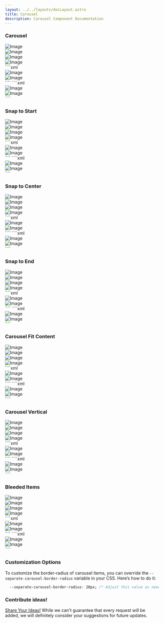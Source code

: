 ```yaml
---
layout: ../../layouts/docLayout.astro
title: Carousel
description: Carousel Component Documentation
---
```



### Carousel

<Tabs>
    <TabItem label="Preview">
        <Card>
            <div class="carousel rounded-xl">
                <div class="carousel-item h-80">
                    <img
                        src="https://images.unsplash.com/photo-1501854140801-50d01698950b?q=80&w=2600&auto=format&fit=crop&ixlib=rb-4.0.3&ixid=M3wxMjA3fDB8MHxwaG90by1wYWdlfHx8fGVufDB8fHx8fA%3D%3D"
                        alt="Image" />
                </div>
                <div class="carousel-item h-80">
                    <img
                        src="https://images.unsplash.com/photo-1479030160180-b1860951d696?q=80&w=3072&auto=format&fit=crop&ixlib=rb-4.0.3&ixid=M3wxMjA3fDB8MHxwaG90by1wYWdlfHx8fGVufDB8fHx8fA%3D%3D"
                        alt="Image" />
                </div>
                <div class="carousel-item h-80">
                    <img
                        src="https://images.unsplash.com/photo-1515984977862-1c7201ef324d?q=80&w=3000&auto=format&fit=crop&ixlib=rb-4.0.3&ixid=M3wxMjA3fDB8MHxwaG90by1wYWdlfHx8fGVufDB8fHx8fA%3D%3D"
                        alt="Image" />
                </div>
                <div class="carousel-item h-80">
                    <img
                        src="https://images.unsplash.com/photo-1517911122989-a8bcd823bed3?q=80&w=3870&auto=format&fit=crop&ixlib=rb-4.0.3&ixid=M3wxMjA3fDB8MHxwaG90by1wYWdlfHx8fGVufDB8fHx8fA%3D%3D"
                        alt="Image" />
                </div>
            </div>
        </Card>
    </TabItem>
    <TabItem label="HTML">
        ````xml
        <div class="carousel">
            <div class="carousel-item h-80">
                <img
                    src="https://images.unsplash.com/photo-1670995982270-b892c06054c5?q=80&w=3987&auto=format&fit=crop&ixlib=rb-4.0.3&ixid=M3wxMjA3fDB8MHxwaG90by1wYWdlfHx8fGVufDB8fHx8fA%3D%3D"
                    alt="Image" />
            </div>
            <div class="carousel-item h-80">
                <img
                    src="https://images.unsplash.com/photo-1558975355-84703f540cf6?q=80&w=3712&auto=format&fit=crop&ixlib=rb-4.0.3&ixid=M3wxMjA3fDB8MHxwaG90by1wYWdlfHx8fGVufDB8fHx8fA%3D%3D"
                    alt="Image" />
            </div>
            <!-- Add more items here -->
        </div>
        ````
    </TabItem>
    <TabItem label="JSX">
        ````xml
        <div className="carousel">
            <div className="carousel-item h-80">
                <img
                    src="https://images.unsplash.com/photo-1670995982270-b892c06054c5?q=80&w=3987&auto=format&fit=crop&ixlib=rb-4.0.3&ixid=M3wxMjA3fDB8MHxwaG90by1wYWdlfHx8fGVufDB8fHx8fA%3D%3D"
                    alt="Image" />
            </div>
            <div className="carousel-item h-80">
                <img
                    src="https://images.unsplash.com/photo-1558975355-84703f540cf6?q=80&w=3712&auto=format&fit=crop&ixlib=rb-4.0.3&ixid=M3wxMjA3fDB8MHxwaG90by1wYWdlfHx8fGVufDB8fHx8fA%3D%3D"
                    alt="Image" />
            </div>
            <!-- Add more items here -->
        </div>
        ````
    </TabItem>
</Tabs>

### Snap to Start

<Tabs>
    <TabItem label="Preview">
        <Card>
            <div class="flex justify-center">
                <div class="carousel rounded-xl carousel-start w-full">
                    <div class="carousel-item h-80">
                        <img
                            src="https://images.unsplash.com/photo-1501854140801-50d01698950b?q=80&w=2600&auto=format&fit=crop&ixlib=rb-4.0.3&ixid=M3wxMjA3fDB8MHxwaG90by1wYWdlfHx8fGVufDB8fHx8fA%3D%3D"
                            alt="Image" />
                    </div>
                    <div class="carousel-item h-80">
                        <img
                            src="https://images.unsplash.com/photo-1479030160180-b1860951d696?q=80&w=3072&auto=format&fit=crop&ixlib=rb-4.0.3&ixid=M3wxMjA3fDB8MHxwaG90by1wYWdlfHx8fGVufDB8fHx8fA%3D%3D"
                            alt="Image" />
                    </div>
                    <div class="carousel-item h-80">
                        <img
                            src="https://images.unsplash.com/photo-1515984977862-1c7201ef324d?q=80&w=3000&auto=format&fit=crop&ixlib=rb-4.0.3&ixid=M3wxMjA3fDB8MHxwaG90by1wYWdlfHx8fGVufDB8fHx8fA%3D%3D"
                            alt="Image" />
                    </div>
                    <div class="carousel-item h-80">
                        <img
                            src="https://images.unsplash.com/photo-1517911122989-a8bcd823bed3?q=80&w=3870&auto=format&fit=crop&ixlib=rb-4.0.3&ixid=M3wxMjA3fDB8MHxwaG90by1wYWdlfHx8fGVufDB8fHx8fA%3D%3D"
                            alt="Image" />
                    </div>
                </div>
            </div>
        </Card>
    </TabItem>
    <TabItem label="HTML">
        ````xml
        <div class="carousel carousel-vertical h-80">
            <div class="carousel-item h-80">
                <img
                    src="https://images.unsplash.com/photo-1670995982270-b892c06054c5?q=80&w=3987&auto=format&fit=crop&ixlib=rb-4.0.3&ixid=M3wxMjA3fDB8MHxwaG90by1wYWdlfHx8fGVufDB8fHx8fA%3D%3D"
                    alt="Image" />
            </div>
            <div class="carousel-item h-80">
                <img
                    src="https://images.unsplash.com/photo-1558975355-84703f540cf6?q=80&w=3712&auto=format&fit=crop&ixlib=rb-4.0.3&ixid=M3wxMjA3fDB8MHxwaG90by1wYWdlfHx8fGVufDB8fHx8fA%3D%3D"
                    alt="Image" />
            </div>
            <!-- Add more items here -->
        </div>
        ````
    </TabItem>
    <TabItem label="JSX">
        ````xml
        <div className="carousel carousel-vertical h-80">
            <div className="carousel-item h-80">
                <img
                    src="https://images.unsplash.com/photo-1670995982270-b892c06054c5?q=80&w=3987&auto=format&fit=crop&ixlib=rb-4.0.3&ixid=M3wxMjA3fDB8MHxwaG90by1wYWdlfHx8fGVufDB8fHx8fA%3D%3D"
                    alt="Image" />
            </div>
            <div className="carousel-item h-80">
                <img
                    src="https://images.unsplash.com/photo-1558975355-84703f540cf6?q=80&w=3712&auto=format&fit=crop&ixlib=rb-4.0.3&ixid=M3wxMjA3fDB8MHxwaG90by1wYWdlfHx8fGVufDB8fHx8fA%3D%3D"
                    alt="Image" />
            </div>
            <!-- Add more items here -->
        </div>
        ````
    </TabItem>
</Tabs>

### Snap to Center

<Tabs>
    <TabItem label="Preview">
        <Card>
            <div class="flex justify-center">
                <div class="carousel rounded-xl carousel-center w-full">
                    <div class="carousel-item h-80">
                        <img
                            src="https://images.unsplash.com/photo-1501854140801-50d01698950b?q=80&w=2600&auto=format&fit=crop&ixlib=rb-4.0.3&ixid=M3wxMjA3fDB8MHxwaG90by1wYWdlfHx8fGVufDB8fHx8fA%3D%3D"
                            alt="Image" />
                    </div>
                    <div class="carousel-item h-80">
                        <img
                            src="https://images.unsplash.com/photo-1479030160180-b1860951d696?q=80&w=3072&auto=format&fit=crop&ixlib=rb-4.0.3&ixid=M3wxMjA3fDB8MHxwaG90by1wYWdlfHx8fGVufDB8fHx8fA%3D%3D"
                            alt="Image" />
                    </div>
                    <div class="carousel-item h-80">
                        <img
                            src="https://images.unsplash.com/photo-1515984977862-1c7201ef324d?q=80&w=3000&auto=format&fit=crop&ixlib=rb-4.0.3&ixid=M3wxMjA3fDB8MHxwaG90by1wYWdlfHx8fGVufDB8fHx8fA%3D%3D"
                            alt="Image" />
                    </div>
                    <div class="carousel-item h-80">
                        <img
                            src="https://images.unsplash.com/photo-1517911122989-a8bcd823bed3?q=80&w=3870&auto=format&fit=crop&ixlib=rb-4.0.3&ixid=M3wxMjA3fDB8MHxwaG90by1wYWdlfHx8fGVufDB8fHx8fA%3D%3D"
                            alt="Image" />
                    </div>
                </div>
            </div>
        </Card>
    </TabItem>
    <TabItem label="HTML">
        ````xml
        <div class="carousel carousel-vertical h-80">
            <div class="carousel-item h-80">
                <img
                    src="https://images.unsplash.com/photo-1670995982270-b892c06054c5?q=80&w=3987&auto=format&fit=crop&ixlib=rb-4.0.3&ixid=M3wxMjA3fDB8MHxwaG90by1wYWdlfHx8fGVufDB8fHx8fA%3D%3D"
                    alt="Image" />
            </div>
            <div class="carousel-item h-80">
                <img
                    src="https://images.unsplash.com/photo-1558975355-84703f540cf6?q=80&w=3712&auto=format&fit=crop&ixlib=rb-4.0.3&ixid=M3wxMjA3fDB8MHxwaG90by1wYWdlfHx8fGVufDB8fHx8fA%3D%3D"
                    alt="Image" />
            </div>
            <!-- Add more items here -->
        </div>
        ````
    </TabItem>
    <TabItem label="JSX">
        ````xml
        <div className="carousel carousel-vertical h-80">
            <div className="carousel-item h-80">
                <img
                    src="https://images.unsplash.com/photo-1670995982270-b892c06054c5?q=80&w=3987&auto=format&fit=crop&ixlib=rb-4.0.3&ixid=M3wxMjA3fDB8MHxwaG90by1wYWdlfHx8fGVufDB8fHx8fA%3D%3D"
                    alt="Image" />
            </div>
            <div className="carousel-item h-80">
                <img
                    src="https://images.unsplash.com/photo-1558975355-84703f540cf6?q=80&w=3712&auto=format&fit=crop&ixlib=rb-4.0.3&ixid=M3wxMjA3fDB8MHxwaG90by1wYWdlfHx8fGVufDB8fHx8fA%3D%3D"
                    alt="Image" />
            </div>
            <!-- Add more items here -->
        </div>
        ````
    </TabItem>
</Tabs>

### Snap to End

<Tabs>
    <TabItem label="Preview">
        <Card>
            <div class="flex justify-center">
                <div class="carousel rounded-xl carousel-end w-full">
                    <div class="carousel-item h-80">
                        <img
                            src="https://images.unsplash.com/photo-1501854140801-50d01698950b?q=80&w=2600&auto=format&fit=crop&ixlib=rb-4.0.3&ixid=M3wxMjA3fDB8MHxwaG90by1wYWdlfHx8fGVufDB8fHx8fA%3D%3D"
                            alt="Image" />
                    </div>
                    <div class="carousel-item h-80">
                        <img
                            src="https://images.unsplash.com/photo-1479030160180-b1860951d696?q=80&w=3072&auto=format&fit=crop&ixlib=rb-4.0.3&ixid=M3wxMjA3fDB8MHxwaG90by1wYWdlfHx8fGVufDB8fHx8fA%3D%3D"
                            alt="Image" />
                    </div>
                    <div class="carousel-item h-80">
                        <img
                            src="https://images.unsplash.com/photo-1515984977862-1c7201ef324d?q=80&w=3000&auto=format&fit=crop&ixlib=rb-4.0.3&ixid=M3wxMjA3fDB8MHxwaG90by1wYWdlfHx8fGVufDB8fHx8fA%3D%3D"
                            alt="Image" />
                    </div>
                    <div class="carousel-item h-80">
                        <img
                            src="https://images.unsplash.com/photo-1517911122989-a8bcd823bed3?q=80&w=3870&auto=format&fit=crop&ixlib=rb-4.0.3&ixid=M3wxMjA3fDB8MHxwaG90by1wYWdlfHx8fGVufDB8fHx8fA%3D%3D"
                            alt="Image" />
                    </div>
                </div>
            </div>
        </Card>
    </TabItem>
    <TabItem label="HTML">
        ````xml
        <div class="carousel carousel-vertical h-80">
            <div class="carousel-item h-80">
                <img
                    src="https://images.unsplash.com/photo-1670995982270-b892c06054c5?q=80&w=3987&auto=format&fit=crop&ixlib=rb-4.0.3&ixid=M3wxMjA3fDB8MHxwaG90by1wYWdlfHx8fGVufDB8fHx8fA%3D%3D"
                    alt="Image" />
            </div>
            <div class="carousel-item h-80">
                <img
                    src="https://images.unsplash.com/photo-1558975355-84703f540cf6?q=80&w=3712&auto=format&fit=crop&ixlib=rb-4.0.3&ixid=M3wxMjA3fDB8MHxwaG90by1wYWdlfHx8fGVufDB8fHx8fA%3D%3D"
                    alt="Image" />
            </div>
            <!-- Add more items here -->
        </div>
        ````
    </TabItem>
    <TabItem label="JSX">
        ````xml
        <div className="carousel carousel-vertical h-80">
            <div className="carousel-item h-80">
                <img
                    src="https://images.unsplash.com/photo-1670995982270-b892c06054c5?q=80&w=3987&auto=format&fit=crop&ixlib=rb-4.0.3&ixid=M3wxMjA3fDB8MHxwaG90by1wYWdlfHx8fGVufDB8fHx8fA%3D%3D"
                    alt="Image" />
            </div>
            <div className="carousel-item h-80">
                <img
                    src="https://images.unsplash.com/photo-1558975355-84703f540cf6?q=80&w=3712&auto=format&fit=crop&ixlib=rb-4.0.3&ixid=M3wxMjA3fDB8MHxwaG90by1wYWdlfHx8fGVufDB8fHx8fA%3D%3D"
                    alt="Image" />
            </div>
            <!-- Add more items here -->
        </div>
        ````
    </TabItem>
</Tabs>

### Carousel Fit Content

<Tabs>
    <TabItem label="Preview">
        <Card>
            <div class="flex justify-center">
                <div class="carousel rounded-xl w-80">
                    <div class="carousel-item w-80">
                        <img
                            src="https://images.unsplash.com/photo-1501854140801-50d01698950b?q=80&w=2600&auto=format&fit=crop&ixlib=rb-4.0.3&ixid=M3wxMjA3fDB8MHxwaG90by1wYWdlfHx8fGVufDB8fHx8fA%3D%3D"
                            alt="Image" />
                    </div>
                    <div class="carousel-item w-80">
                        <img
                            src="https://images.unsplash.com/photo-1479030160180-b1860951d696?q=80&w=3072&auto=format&fit=crop&ixlib=rb-4.0.3&ixid=M3wxMjA3fDB8MHxwaG90by1wYWdlfHx8fGVufDB8fHx8fA%3D%3D"
                            alt="Image" />
                    </div>
                    <div class="carousel-item w-80">
                        <img
                            src="https://images.unsplash.com/photo-1515984977862-1c7201ef324d?q=80&w=3000&auto=format&fit=crop&ixlib=rb-4.0.3&ixid=M3wxMjA3fDB8MHxwaG90by1wYWdlfHx8fGVufDB8fHx8fA%3D%3D"
                            alt="Image" />
                    </div>
                    <div class="carousel-item w-80">
                        <img
                            src="https://images.unsplash.com/photo-1517911122989-a8bcd823bed3?q=80&w=3870&auto=format&fit=crop&ixlib=rb-4.0.3&ixid=M3wxMjA3fDB8MHxwaG90by1wYWdlfHx8fGVufDB8fHx8fA%3D%3D"
                            alt="Image" />
                    </div>
                </div>
            </div>
        </Card>
    </TabItem>
    <TabItem label="HTML">
        ````xml
        <div class="carousel carousel-vertical h-80">
            <div class="carousel-item h-80">
                <img
                    src="https://images.unsplash.com/photo-1670995982270-b892c06054c5?q=80&w=3987&auto=format&fit=crop&ixlib=rb-4.0.3&ixid=M3wxMjA3fDB8MHxwaG90by1wYWdlfHx8fGVufDB8fHx8fA%3D%3D"
                    alt="Image" />
            </div>
            <div class="carousel-item h-80">
                <img
                    src="https://images.unsplash.com/photo-1558975355-84703f540cf6?q=80&w=3712&auto=format&fit=crop&ixlib=rb-4.0.3&ixid=M3wxMjA3fDB8MHxwaG90by1wYWdlfHx8fGVufDB8fHx8fA%3D%3D"
                    alt="Image" />
            </div>
            <!-- Add more items here -->
        </div>
        ````
    </TabItem>
    <TabItem label="JSX">
        ````xml
        <div className="carousel carousel-vertical h-80">
            <div className="carousel-item h-80">
                <img
                    src="https://images.unsplash.com/photo-1670995982270-b892c06054c5?q=80&w=3987&auto=format&fit=crop&ixlib=rb-4.0.3&ixid=M3wxMjA3fDB8MHxwaG90by1wYWdlfHx8fGVufDB8fHx8fA%3D%3D"
                    alt="Image" />
            </div>
            <div className="carousel-item h-80">
                <img
                    src="https://images.unsplash.com/photo-1558975355-84703f540cf6?q=80&w=3712&auto=format&fit=crop&ixlib=rb-4.0.3&ixid=M3wxMjA3fDB8MHxwaG90by1wYWdlfHx8fGVufDB8fHx8fA%3D%3D"
                    alt="Image" />
            </div>
            <!-- Add more items here -->
        </div>
        ````
    </TabItem>
</Tabs>

### Carousel Vertical

<Tabs>
    <TabItem label="Preview">
        <Card>
            <div class="flex justify-center">
                <div class="carousel rounded-xl carousel-vertical h-80">
                    <div class="carousel-item h-80">
                        <img
                            src="https://images.unsplash.com/photo-1501854140801-50d01698950b?q=80&w=2600&auto=format&fit=crop&ixlib=rb-4.0.3&ixid=M3wxMjA3fDB8MHxwaG90by1wYWdlfHx8fGVufDB8fHx8fA%3D%3D"
                            alt="Image" />
                    </div>
                    <div class="carousel-item h-80">
                        <img
                            src="https://images.unsplash.com/photo-1479030160180-b1860951d696?q=80&w=3072&auto=format&fit=crop&ixlib=rb-4.0.3&ixid=M3wxMjA3fDB8MHxwaG90by1wYWdlfHx8fGVufDB8fHx8fA%3D%3D"
                            alt="Image" />
                    </div>
                    <div class="carousel-item h-80">
                        <img
                            src="https://images.unsplash.com/photo-1515984977862-1c7201ef324d?q=80&w=3000&auto=format&fit=crop&ixlib=rb-4.0.3&ixid=M3wxMjA3fDB8MHxwaG90by1wYWdlfHx8fGVufDB8fHx8fA%3D%3D"
                            alt="Image" />
                    </div>
                    <div class="carousel-item h-80">
                        <img
                            src="https://images.unsplash.com/photo-1517911122989-a8bcd823bed3?q=80&w=3870&auto=format&fit=crop&ixlib=rb-4.0.3&ixid=M3wxMjA3fDB8MHxwaG90by1wYWdlfHx8fGVufDB8fHx8fA%3D%3D"
                            alt="Image" />
                    </div>
                </div>
            </div>
        </Card>
    </TabItem>
    <TabItem label="HTML">
        ````xml
        <div class="carousel carousel-vertical h-80">
            <div class="carousel-item h-80">
                <img
                    src="https://images.unsplash.com/photo-1670995982270-b892c06054c5?q=80&w=3987&auto=format&fit=crop&ixlib=rb-4.0.3&ixid=M3wxMjA3fDB8MHxwaG90by1wYWdlfHx8fGVufDB8fHx8fA%3D%3D"
                    alt="Image" />
            </div>
            <div class="carousel-item h-80">
                <img
                    src="https://images.unsplash.com/photo-1558975355-84703f540cf6?q=80&w=3712&auto=format&fit=crop&ixlib=rb-4.0.3&ixid=M3wxMjA3fDB8MHxwaG90by1wYWdlfHx8fGVufDB8fHx8fA%3D%3D"
                    alt="Image" />
            </div>
            <!-- Add more items here -->
        </div>
        ````
    </TabItem>
    <TabItem label="JSX">
        ````xml
        <div className="carousel carousel-vertical h-80">
            <div className="carousel-item h-80">
                <img
                    src="https://images.unsplash.com/photo-1670995982270-b892c06054c5?q=80&w=3987&auto=format&fit=crop&ixlib=rb-4.0.3&ixid=M3wxMjA3fDB8MHxwaG90by1wYWdlfHx8fGVufDB8fHx8fA%3D%3D"
                    alt="Image" />
            </div>
            <div className="carousel-item h-80">
                <img
                    src="https://images.unsplash.com/photo-1558975355-84703f540cf6?q=80&w=3712&auto=format&fit=crop&ixlib=rb-4.0.3&ixid=M3wxMjA3fDB8MHxwaG90by1wYWdlfHx8fGVufDB8fHx8fA%3D%3D"
                    alt="Image" />
            </div>
            <!-- Add more items here -->
        </div>
        ````
    </TabItem>
</Tabs>

### Bleeded Items

<Tabs>
    <TabItem label="Preview">
        <Card>
            <div class="flex justify-center">
                <div class="carousel carousel-bleeded space-x-6">
                    <div class="carousel-item w-80">
                        <img
                            src="https://images.unsplash.com/photo-1501854140801-50d01698950b?q=80&w=2600&auto=format&fit=crop&ixlib=rb-4.0.3&ixid=M3wxMjA3fDB8MHxwaG90by1wYWdlfHx8fGVufDB8fHx8fA%3D%3D"
                            alt="Image" />
                    </div>
                    <div class="carousel-item w-80">
                        <img
                            src="https://images.unsplash.com/photo-1479030160180-b1860951d696?q=80&w=3072&auto=format&fit=crop&ixlib=rb-4.0.3&ixid=M3wxMjA3fDB8MHxwaG90by1wYWdlfHx8fGVufDB8fHx8fA%3D%3D"
                            alt="Image" />
                    </div>
                    <div class="carousel-item w-80">
                        <img
                            src="https://images.unsplash.com/photo-1515984977862-1c7201ef324d?q=80&w=3000&auto=format&fit=crop&ixlib=rb-4.0.3&ixid=M3wxMjA3fDB8MHxwaG90by1wYWdlfHx8fGVufDB8fHx8fA%3D%3D"
                            alt="Image" />
                    </div>
                    <div class="carousel-item w-80">
                        <img
                            src="https://images.unsplash.com/photo-1517911122989-a8bcd823bed3?q=80&w=3870&auto=format&fit=crop&ixlib=rb-4.0.3&ixid=M3wxMjA3fDB8MHxwaG90by1wYWdlfHx8fGVufDB8fHx8fA%3D%3D"
                            alt="Image" />
                    </div>
                </div>
            </div>
        </Card>
    </TabItem>
    <TabItem label="HTML">
        ````xml
        <div class="carousel carousel-vertical h-80">
            <div class="carousel-item h-80">
                <img
                    src="https://images.unsplash.com/photo-1670995982270-b892c06054c5?q=80&w=3987&auto=format&fit=crop&ixlib=rb-4.0.3&ixid=M3wxMjA3fDB8MHxwaG90by1wYWdlfHx8fGVufDB8fHx8fA%3D%3D"
                    alt="Image" />
            </div>
            <div class="carousel-item h-80">
                <img
                    src="https://images.unsplash.com/photo-1558975355-84703f540cf6?q=80&w=3712&auto=format&fit=crop&ixlib=rb-4.0.3&ixid=M3wxMjA3fDB8MHxwaG90by1wYWdlfHx8fGVufDB8fHx8fA%3D%3D"
                    alt="Image" />
            </div>
            <!-- Add more items here -->
        </div>
        ````
    </TabItem>
    <TabItem label="JSX">
        ````xml
        <div className="carousel carousel-vertical h-80">
            <div className="carousel-item h-80">
                <img
                    src="https://images.unsplash.com/photo-1670995982270-b892c06054c5?q=80&w=3987&auto=format&fit=crop&ixlib=rb-4.0.3&ixid=M3wxMjA3fDB8MHxwaG90by1wYWdlfHx8fGVufDB8fHx8fA%3D%3D"
                    alt="Image" />
            </div>
            <div className="carousel-item h-80">
                <img
                    src="https://images.unsplash.com/photo-1558975355-84703f540cf6?q=80&w=3712&auto=format&fit=crop&ixlib=rb-4.0.3&ixid=M3wxMjA3fDB8MHxwaG90by1wYWdlfHx8fGVufDB8fHx8fA%3D%3D"
                    alt="Image" />
            </div>
            <!-- Add more items here -->
        </div>
        ````
    </TabItem>
</Tabs>

### Customization Options

To customize the border-radius of carousel items, you can override the `--separate-carousel-border-radius` variable in your CSS. Here’s how to do it:

````css
  --separate-carousel-border-radius: 20px; /* Adjust this value as needed */
````

### Contribute ideas!

[Share Your Ideas!](https://discord.gg/uxjA3Utq) While we can't guarantee that every request will be added, we will definitely consider your suggestions for future updates.